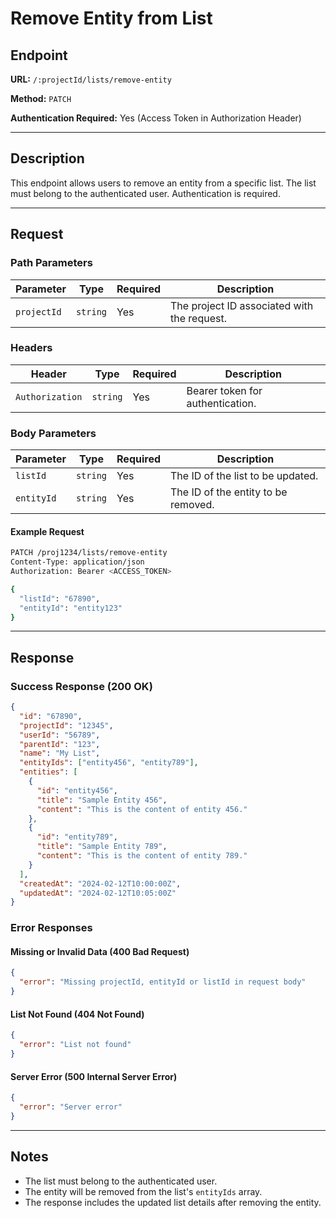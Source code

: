 # Remove Entity from List

## Endpoint

**URL:** `/:projectId/lists/remove-entity`

**Method:** `PATCH`

**Authentication Required:** Yes (Access Token in Authorization Header)

---

## Description

This endpoint allows users to remove an entity from a specific list. The list must belong to the authenticated user. Authentication is required.

---

## Request

### Path Parameters

| Parameter   | Type     | Required | Description                                 |
| ----------- | -------- | -------- | ------------------------------------------- |
| `projectId` | `string` | Yes      | The project ID associated with the request. |

### Headers

| Header          | Type     | Required | Description                      |
| --------------- | -------- | -------- | -------------------------------- |
| `Authorization` | `string` | Yes      | Bearer token for authentication. |

### Body Parameters

| Parameter  | Type     | Required | Description                         |
| ---------- | -------- | -------- | ----------------------------------- |
| `listId`   | `string` | Yes      | The ID of the list to be updated.   |
| `entityId` | `string` | Yes      | The ID of the entity to be removed. |

#### Example Request

```sh
PATCH /proj1234/lists/remove-entity
Content-Type: application/json
Authorization: Bearer <ACCESS_TOKEN>

{
  "listId": "67890",
  "entityId": "entity123"
}
```

---

## Response

### Success Response (200 OK)

```json
{
  "id": "67890",
  "projectId": "12345",
  "userId": "56789",
  "parentId": "123",
  "name": "My List",
  "entityIds": ["entity456", "entity789"],
  "entities": [
    {
      "id": "entity456",
      "title": "Sample Entity 456",
      "content": "This is the content of entity 456."
    },
    {
      "id": "entity789",
      "title": "Sample Entity 789",
      "content": "This is the content of entity 789."
    }
  ],
  "createdAt": "2024-02-12T10:00:00Z",
  "updatedAt": "2024-02-12T10:05:00Z"
}
```

### Error Responses

#### Missing or Invalid Data (400 Bad Request)

```json
{
  "error": "Missing projectId, entityId or listId in request body"
}
```

#### List Not Found (404 Not Found)

```json
{
  "error": "List not found"
}
```

#### Server Error (500 Internal Server Error)

```json
{
  "error": "Server error"
}
```

---

## Notes

- The list must belong to the authenticated user.
- The entity will be removed from the list's `entityIds` array.
- The response includes the updated list details after removing the entity.
